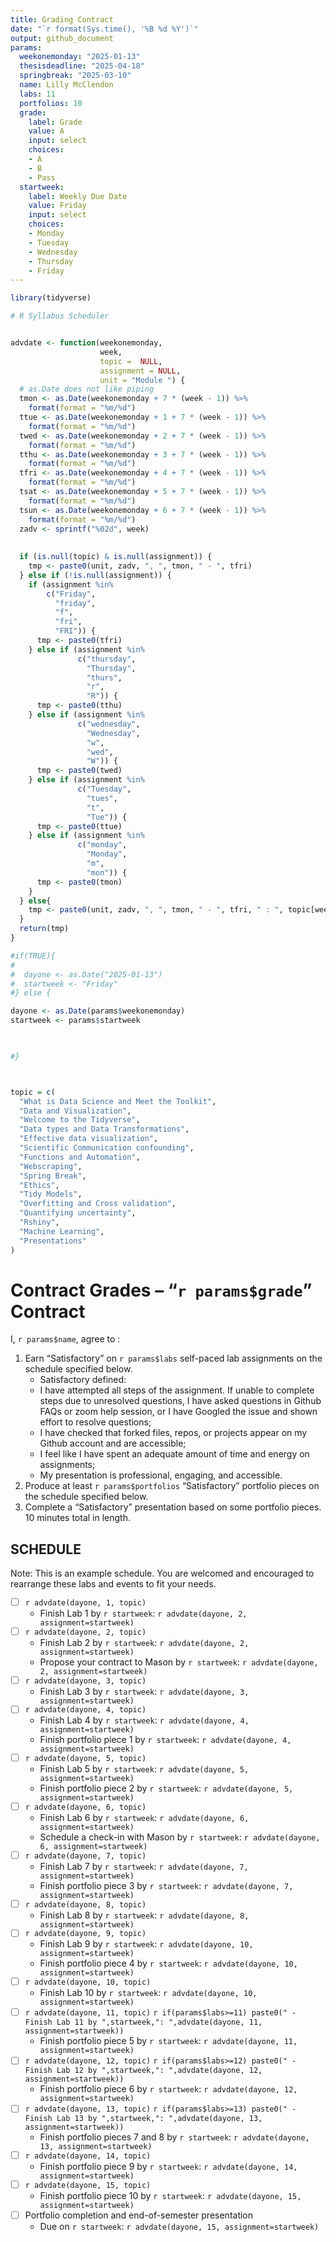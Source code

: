 ```yaml
---
title: Grading Contract
date: "`r format(Sys.time(), '%B %d %Y')`"
output: github_document
params:
  weekonemonday: "2025-01-13"
  thesisdeadline: "2025-04-18"
  springbreak: "2025-03-10"
  name: Lilly McClendon
  labs: 11
  portfolios: 10
  grade:
    label: Grade
    value: A
    input: select
    choices:
    - A
    - B
    - Pass
  startweek:
    label: Weekly Due Date
    value: Friday
    input: select
    choices:
    - Monday
    - Tuesday
    - Wednesday
    - Thursday
    - Friday
---
```


```r
library(tidyverse)

# R Syllabus Scheduler


advdate <- function(weekonemonday,
                    week,
                    topic =  NULL,
                    assignment = NULL,
                    unit = "Module ") {
  # as.Date does not like piping
  tmon <- as.Date(weekonemonday + 7 * (week - 1)) %>% 
    format(format = "%m/%d")
  ttue <- as.Date(weekonemonday + 1 + 7 * (week - 1)) %>%
    format(format = "%m/%d")
  twed <- as.Date(weekonemonday + 2 + 7 * (week - 1)) %>%
    format(format = "%m/%d")
  tthu <- as.Date(weekonemonday + 3 + 7 * (week - 1)) %>%
    format(format = "%m/%d")
  tfri <- as.Date(weekonemonday + 4 + 7 * (week - 1)) %>%
    format(format = "%m/%d")
  tsat <- as.Date(weekonemonday + 5 + 7 * (week - 1)) %>%
    format(format = "%m/%d")
  tsun <- as.Date(weekonemonday + 6 + 7 * (week - 1)) %>%
    format(format = "%m/%d")
  zadv <- sprintf("%02d", week)
  
  
  if (is.null(topic) & is.null(assignment)) {
    tmp <- paste0(unit, zadv, ", ", tmon, " - ", tfri)
  } else if (!is.null(assignment)) {
    if (assignment %in%
        c("Friday",
          "friday",
          "f",
          "fri",
          "FRI")) {
      tmp <- paste0(tfri)
    } else if (assignment %in%
               c("thursday",
                 "Thursday",
                 "thurs",
                 "r",
                 "R")) {
      tmp <- paste0(tthu)
    } else if (assignment %in%
               c("wednesday",
                 "Wednesday",
                 "w",
                 "wed",
                 "W")) {
      tmp <- paste0(twed)
    } else if (assignment %in%
               c("Tuesday",
                 "tues",
                 "t",
                 "Tue")) {
      tmp <- paste0(ttue)
    } else if (assignment %in%
               c("monday",
                 "Monday",
                 "m",
                 "mon")) {
      tmp <- paste0(tmon)
    }
  } else{
    tmp <- paste0(unit, zadv, ", ", tmon, " - ", tfri, " : ", topic[week])
  }
  return(tmp)
}

#if(TRUE){
#  
#  dayone <- as.Date("2025-01-13")
#  startweek <- "Friday"
#} else {

dayone <- as.Date(params$weekonemonday)
startweek <- params$startweek


  
#}



topic = c(
  "What is Data Science and Meet the Toolkit",
  "Data and Visualization",
  "Welcome to the Tidyverse",
  "Data types and Data Transformations",
  "Effective data visualization",
  "Scientific Communication confounding",
  "Functions and Automation",
  "Webscraping",
  "Spring Break",
  "Ethics",
  "Tidy Models",
  "Overfitting and Cross validation",
  "Quantifying uncertainty",
  "Rshiny",
  "Machine Learning", 
  "Presentations"
)

```

<!-- This contract is adapted from Annie Somerville's contract https://github.com/anniehsom -->

# Contract Grades – “`r params$grade`” Contract

I, `r params$name`, agree to :

1)  Earn “Satisfactory” on `r params$labs` self-paced lab assignments on the schedule specified below.
    -   Satisfactory defined:
    -   I have attempted all steps of the assignment. If unable to complete steps due to unresolved questions, I have asked questions in Github FAQs or zoom help session, or I have Googled the issue and shown effort to resolve questions;
    -   I have checked that forked files, repos, or projects appear on my Github account and are accessible;
    -   I feel like I have spent an adequate amount of time and energy on assignments;
    -   My presentation is professional, engaging, and accessible.
2)  Produce at least `r params$portfolios` “Satisfactory” portfolio pieces on the schedule specified below.
3)  Complete a “Satisfactory” presentation based on some portfolio pieces. 10 minutes total in length.

## SCHEDULE

Note: This is an example schedule. You are welcomed and encouraged to rearrange these labs and events to fit your needs.

-   [ ] `r advdate(dayone, 1, topic)`
    -   Finish Lab 1 by `r startweek`: `r advdate(dayone, 2, assignment=startweek)`
-   [ ] `r advdate(dayone, 2, topic)`
    -   Finish Lab 2 by `r startweek`: `r advdate(dayone, 2, assignment=startweek)`
    -   Propose your contract to Mason by `r startweek`: `r advdate(dayone, 2, assignment=startweek)`
-   [ ] `r advdate(dayone, 3, topic)`
    -   Finish Lab 3 by `r startweek`: `r advdate(dayone, 3, assignment=startweek)`
-   [ ] `r advdate(dayone, 4, topic)`
    -   Finish Lab 4 by `r startweek`: `r advdate(dayone, 4, assignment=startweek)`
    -   Finish portfolio piece 1 by `r startweek`: `r advdate(dayone, 4, assignment=startweek)`
-   [ ] `r advdate(dayone, 5, topic)`
    -   Finish Lab 5 by `r startweek`: `r advdate(dayone, 5, assignment=startweek)`
    -   Finish portfolio piece 2 by `r startweek`: `r advdate(dayone, 5, assignment=startweek)`
-   [ ] `r advdate(dayone, 6, topic)`
    -   Finish Lab 6 by `r startweek`: `r advdate(dayone, 6, assignment=startweek)`
    -   Schedule a check-in with Mason by `r startweek`: `r advdate(dayone, 6, assignment=startweek)`
-   [ ] `r advdate(dayone, 7, topic)`
    -   Finish Lab 7 by `r startweek`: `r advdate(dayone, 7, assignment=startweek)`
    -   Finish portfolio piece 3 by `r startweek`: `r advdate(dayone, 7, assignment=startweek)`
-   [ ] `r advdate(dayone, 8, topic)`
    -   Finish Lab 8 by `r startweek`: `r advdate(dayone, 8, assignment=startweek)`
-   [ ] `r advdate(dayone, 9, topic)`
    -   Finish Lab 9 by `r startweek`: `r advdate(dayone, 10, assignment=startweek)`
    -   Finish portfolio piece 4 by `r startweek`: `r advdate(dayone, 10, assignment=startweek)`
-   [ ] `r advdate(dayone, 10, topic)`
    -   Finish Lab 10 by `r startweek`: `r advdate(dayone, 10, assignment=startweek)`
-   [ ] `r advdate(dayone, 11, topic)` `r if(params$labs>=11) paste0(" - Finish Lab 11 by ",startweek,": ",advdate(dayone, 11, assignment=startweek))`
    -   Finish portfolio piece 5 by `r startweek`: `r advdate(dayone, 11, assignment=startweek)`
-   [ ] `r advdate(dayone, 12, topic)` `r if(params$labs>=12) paste0(" - Finish Lab 12 by ",startweek,": ",advdate(dayone, 12, assignment=startweek))`
    -   Finish portfolio piece 6 by `r startweek`: `r advdate(dayone, 12, assignment=startweek)`
-   [ ] `r advdate(dayone, 13, topic)` `r if(params$labs>=13) paste0(" - Finish Lab 13 by ",startweek,": ",advdate(dayone, 13, assignment=startweek))`
    -   Finish portfolio pieces 7 and 8 by `r startweek`: `r advdate(dayone, 13, assignment=startweek)`
-   [ ] `r advdate(dayone, 14, topic)`
    -   Finish portfolio piece 9 by `r startweek`: `r advdate(dayone, 14, assignment=startweek)`
-   [ ] `r advdate(dayone, 15, topic)`
    -   Finish portfolio piece 10 by `r startweek`: `r advdate(dayone, 15, assignment=startweek)`
-   [ ] Portfolio completion and end-of-semester presentation
    -   Due on `r startweek`: `r advdate(dayone, 15, assignment=startweek)`
